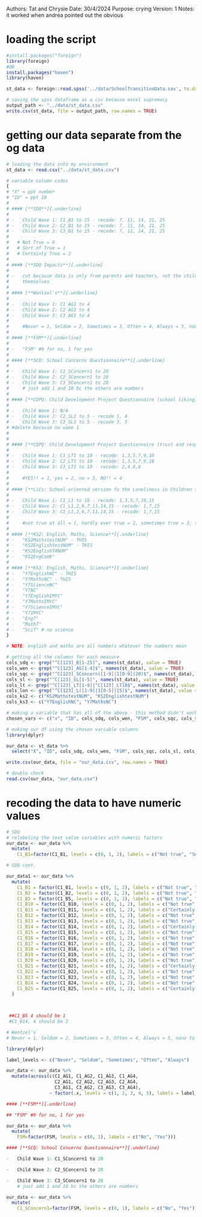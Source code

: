 Authors: Tat and Chrysie
Date: 30/4/2024
Purpose: crying
Version: 1
Notes: it worked when andrea pointed out the obvious

# loading the script
``` r
#install.packages("foreign")
library(foreign)
#OR
install.packages("haven")
library(haven)

st_data <- foreign::read.spss('../data/SchoolTransitionData.sav', to.data.frame = T)

# saving the spss dataframe as a csv because excel supremacy
output_path <- "../data/st_data.csv"  
write.csv(st_data, file = output_path, row.names = TRUE)

```

# getting our data separate from the og data
``` r
# loading the data into my environment
st_data <- read.csv("../data/st_data.csv")

# variable column codes
{
# "X" = ppt number
# "ID" = ppt ID
# 
# #### [**SDQ**]{.underline} 
# 
# -   Child Wave 1: C1_B1 to 25 - recode: 7, 11, 14, 21, 25
# -   Child Wave 2: C2_B1 to 25 - recode: 7, 11, 14, 21, 25
# -   Child Wave 3: C3_B1 to 25 - recode: 7, 11, 14, 21, 25
#   
#   # Not True = 0
#   # Sort of True = 1
#   # Certainly True = 2
# 
# #### [**SDQ Impacts**]{.underline}
# 
# -   cut because data is only from parents and teachers, not the children
#     themselves
# 
# #### [**Wentzel's**]{.underline}
# 
# -   Child Wave 1: C1_AG1 to 4
# -   Child Wave 2: C2_AG1 to 4
# -   Child Wave 3: C3_AG1 to 4
#     
#     #Never = 1, Seldom = 2, Sometimes = 3, Often = 4, Always = 5, none to recode
# 
# #### [**FSM**]{.underline}
# 
# -   "FSM" #0 for no, 1 for yes
# 
# #### [**SCQ: School Concerns Questionnaire**]{.underline}
#
# -   Child Wave 1: C1_SConcern1 to 20
# -   Child Wave 2: C2_SConcern1 to 20
# -   Child Wave 3: C3_SConcern1 to 20
#     # just add 1 and 10 bc the others are numbers
# 
# #### [**CDPQ: Child Development Project Questionnaire (school liking)**]{.underline}
# 
# -   Child Wave 1: N/A
# -   Child Wave 2: C2_SL1 to 5 - recode 1, 4
# -   Child Wave 3: C3_SL1 to 5 - recode 3, 5
# #delete because no wave 1
#     
#     
# #### [**CDPQ: Child Development Project Questionnaire (trust and respect for teachers)**]{.underline}
# 
# -   Child Wave 1: C1_LT1 to 10 - recode: 1,3,5,7,9,10
# -   Child Wave 2: C2_LT1 to 10 - recode: 1,3,5,7,9,10
# -   Child Wave 3: C3_LT1 to 10 - recode: 2,4,6,8
#     
#     #YES!! = 1, yes = 2, no = 3, NO!! = 4
# 
# #### [**LiCs: School-oriented version fo the Loneliness in Children scale**]{.underline}
# 
# -   Child Wave 1: C1_L1 to 16 - recode: 1,3,5,7,10,15
# -   Child Wave 2: C1_L1,2,6,7,11,14,15 - recode: 1,7,15
# -   Child Wave 3: C1_L1,2,6,7,11,14,15 - recode: 1,7,15
#     
#     #not true at all = 1, hardly ever true = 2, sometimes true = 3, true most of the time = 4, always true = 5
# 
# #### [**KS2: English, Maths, Science**]{.underline}
# -   "KS2MathstestNUM" - THIS
# -   "KS2EnglishtestNUM" - THIS
# -   "KS2EnglishTANUM"
# -   "KS2EngComb"
# 
# #### [**KS3: English, Maths, Science**]{.underline} 
# -   "Y7EnglishNC" - THIS
# -   "Y7MathsNC" - THIS
# -   "Y7ScienceNC"
# -   "Y7NC"
# -   "Y7EnglishIMYC" 
# -   "Y7MathsIMYC" 
# -   "Y7ScienceIMYC"
# -   "Y7IMYC"
# -   "Eng7"
# -   "Math7"
# -   "Sci7" # no science
}

# NOTE: english and maths are all numbers whatever the numbers mean

# getting all the columns for each measure
cols_sdq <- grep("^C[123]_B[1-25]", names(st_data), value = TRUE)
cols_wen <- grep("^C[123]_AG[1-4]$", names(st_data), value = TRUE)
cols_sqc <- grep("^C[123]_SConcern([1-9]|1[0-9]|20)$", names(st_data), value = TRUE)
cols_sl <- grep("^C[123]_SL[1-5]", names(st_data), value = TRUE)
cols_lt <- grep("^C[123]_LT[1-9]|^C[123]_LT10$", names(st_data), value = TRUE)
cols_lon <- grep("^C[123]_L([1-9]|1[0-5]|15)$", names(st_data), value = TRUE)
cols_ks2 <- c("KS2MathstestNUM", "KS2EnglishtestNUM")
cols_ks3 <- c("Y7EnglishNC", "Y7MathsNC")

# making a variable that has all of the above - this method didn't work though i wanna try finding out how to not hard code the select() line
chosen_vars <- c("x", "ID", cols_sdq, cols_wen, "FSM", cols_sqc, cols_sl, cols_lt, cols_lon, cols_ks2, cols_ks3)

# making our df using the chosen variable columns
library(dplyr)

our_data <- st_data %>%
  select("X", "ID", cols_sdq, cols_wen, "FSM", cols_sqc, cols_sl, cols_lt, cols_lon, cols_ks2, cols_ks3)

write.csv(our_data, file = "our_data.csv", row.names = TRUE)

# double check
read.csv(our_data, "our_data.csv")

```

# recoding the data to have numeric values
```r
# SDQ
# relabeling the text value variables with numeric factors
our_data <- our_data %>% 
  mutate(
    C1_B1=factor(C1_B1, levels = c(0, 1, 2), labels = c("Not true", "Sort of true", "Certainly true")))

```

``` r
# SDQ cont.

our_data1 <- our_data %>% 
  mutate(
    C1_B1 = factor(C1_B1, levels = c(0, 1, 2), labels = c("Not true", "Sort of true", "Certainly true")),
    C1_B2 = factor(C1_B2, levels = c(0, 1, 2), labels = c("Not true", "Sort of true", "Certainly true")),
    C1_B5 = factor(C1_B5, levels = c(0, 1, 2), labels = c("Not true", "Sort of true", "Certainly true")),
    C1_B10 = factor(C1_B10, levels = c(0, 1, 2), labels = c("Not true", "Sort of true", "Certainly true")),
    C1_B11 = factor(C1_B11, levels = c(0, 1, 2), labels = c("Certainly true", "Sort of true", "Not true")),
    C1_B12 = factor(C1_B12, levels = c(0, 1, 2), labels = c("Not true", "Sort of true", "Certainly true")),
    C1_B13 = factor(C1_B13, levels = c(0, 1, 2), labels = c("Not true", "Sort of true", "Certainly true")),
    C1_B14 = factor(C1_B14, levels = c(0, 1, 2), labels = c("Certainly true", "Sort of true", "Not true")),
    C1_B15 = factor(C1_B15, levels = c(0, 1, 2), labels = c("Not true", "Sort of true", "Certainly true")),
    C1_B16 = factor(C1_B16, levels = c(0, 1, 2), labels = c("Not true", "Sort of true", "Certainly true")),
    C1_B17 = factor(C1_B17, levels = c(0, 1, 2), labels = c("Not true", "Sort of true", "Certainly true")),
    C1_B18 = factor(C1_B18, levels = c(0, 1, 2), labels = c("Not true", "Sort of true", "Certainly true")),
    C1_B19 = factor(C1_B19, levels = c(0, 1, 2), labels = c("Not true", "Sort of true", "Certainly true")),
    C1_B20 = factor(C1_B20, levels = c(0, 1, 2), labels = c("Not true", "Sort of true", "Certainly true")),
    C1_B21 = factor(C1_B21, levels = c(0, 1, 2), labels = c("Certainly true", "Sort of true", "Not true")),
    C1_B22 = factor(C1_B22, levels = c(0, 1, 2), labels = c("Not true", "Sort of true", "Certainly true")),
    C1_B23 = factor(C1_B23, levels = c(0, 1, 2), labels = c("Not true", "Sort of true", "Certainly true")),
    C1_B24 = factor(C1_B24, levels = c(0, 1, 2), labels = c("Not true", "Sort of true", "Certainly true")),
    C1_B25 = factor(C1_B25, levels = c(0, 1, 2), labels = c("Certainly true", "Sort of true", "Not true"))
  )

    

 ##C1_B5 4 should be 1
 #C1_B14, 4 should be 2
```

```r
# Wentzel's
# Never = 1, Seldom = 2, Sometimes = 3, Often = 4, Always = 5, none to recode

library(dplyr)

label_levels <- c("Never", "Seldom", "Sometimes", "Often", "Always")

our_data <- our_data %>%
  mutate(across(c(C1_AG1, C1_AG2, C1_AG3, C1_AG4,
                  C2_AG1, C2_AG2, C2_AG3, C2_AG4,
                  C3_AG1, C3_AG2, C3_AG3, C3_AG4),
                ~ factor(.x, levels = c(1, 2, 3, 4, 5), labels = label_levels)))

```

``` r
#### [**FSM**]{.underline}

## "FSM" #0 for no, 1 for yes

our_data <- our_data %>% 
  mutate(
    FSM=factor(FSM, levels = c(0, 1), labels = c("No", "Yes")))

```

``` r
#### [**SCQ: School Concerns Questionnaire**]{.underline}

-   Child Wave 1: C1_SConcern1 to 20

-   Child Wave 2: C2_SConcern1 to 20

-   Child Wave 3: C3_SConcern1 to 20
    # just add 1 and 10 bc the others are numbers

our_data <- our_data %>% 
  mutate(
    C1_SConcern1=factor(FSM, levels = c(0, 1), labels = c("No", "Yes")))
```

```r

```

```r

```

```r

```

```r

```

```r

```

